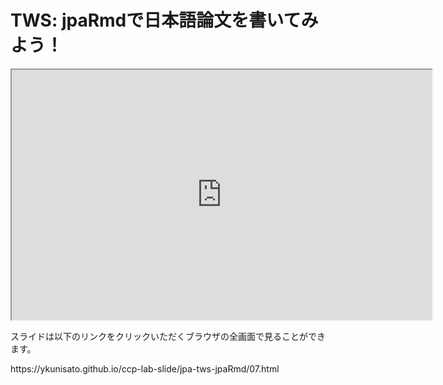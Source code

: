 # TWS: jpaRmdで日本語論文を書いてみよう！


<iframe src="https://ykunisato.github.io/ccp-lab-slide/jpa-tws-jpaRmd/07.html#1" width="672" height="400px"></iframe>


スライドは以下のリンクをクリックいただくブラウザの全画面で見ることができます。

https://ykunisato.github.io/ccp-lab-slide/jpa-tws-jpaRmd/07.html
